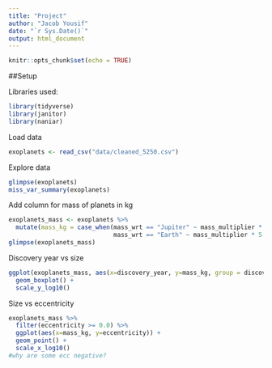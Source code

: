 ```yaml
---
title: "Project"
author: "Jacob Yousif"
date: "`r Sys.Date()`"
output: html_document
---
```


```r
knitr::opts_chunk$set(echo = TRUE)
```

##Setup

Libraries used:
```r
library(tidyverse)
library(janitor)
library(naniar)
```

Load data
```r
exoplanets <- read_csv("data/cleaned_5250.csv")
```

Explore data
```r
glimpse(exoplanets)
miss_var_summary(exoplanets)
```

Add column for mass of planets in kg
```r
exoplanets_mass <- exoplanets %>% 
  mutate(mass_kg = case_when(mass_wrt == "Jupiter" ~ mass_multiplier * 1.898e27, #mass of Jupiter
                             mass_wrt == "Earth" ~ mass_multiplier * 5.972e24)) #mass of Earth
glimpse(exoplanets_mass)
```

Discovery year vs size
```r
ggplot(exoplanets_mass, aes(x=discovery_year, y=mass_kg, group = discovery_year)) +
  geom_boxplot() +
  scale_y_log10()
```
Size vs eccentricity
```r
exoplanets_mass %>% 
  filter(eccentricity >= 0.0) %>% 
  ggplot(aes(x=mass_kg, y=eccentricity)) +
  geom_point() +
  scale_x_log10()
#why are some ecc negative?
```

